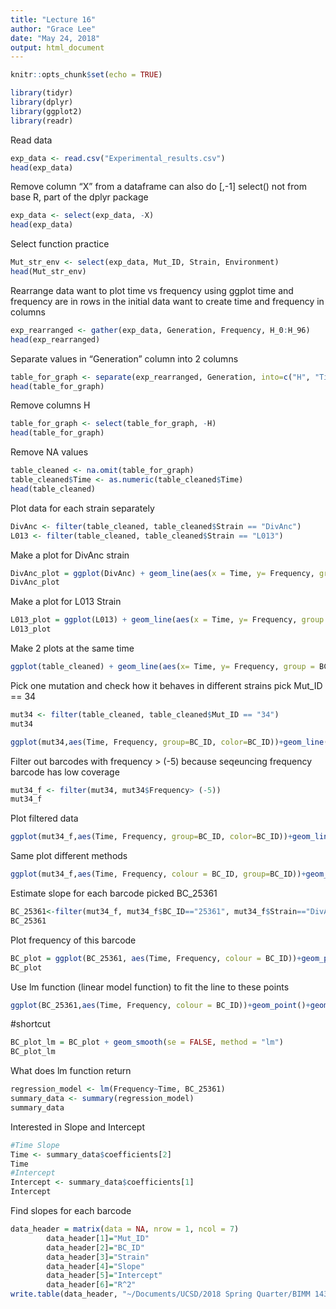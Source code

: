 ```yaml
---
title: "Lecture 16"
author: "Grace Lee"
date: "May 24, 2018"
output: html_document
---
```


```r
knitr::opts_chunk$set(echo = TRUE)
```

```r
library(tidyr)
library(dplyr)
library(ggplot2)
library(readr)
```

Read data
```r
exp_data <- read.csv("Experimental_results.csv")
head(exp_data)
```

Remove column "X" from a dataframe
can also do [,-1]
select() not from base R, part of the dplyr package
```r
exp_data <- select(exp_data, -X)
head(exp_data)
```

Select function practice
```r
Mut_str_env <- select(exp_data, Mut_ID, Strain, Environment)
head(Mut_str_env)
```

Rearrange data
want to plot time vs frequency using ggplot
time and frequency are in rows in the initial data
want to create time and frequency in columns
```r
exp_rearranged <- gather(exp_data, Generation, Frequency, H_0:H_96)
head(exp_rearranged)
```

Separate values in "Generation" column into 2 columns
```r
table_for_graph <- separate(exp_rearranged, Generation, into=c("H", "Time"))
head(table_for_graph)
```

Remove columns H
```r
table_for_graph <- select(table_for_graph, -H)
head(table_for_graph)
```

Remove NA values
```r
table_cleaned <- na.omit(table_for_graph)
table_cleaned$Time <- as.numeric(table_cleaned$Time)
head(table_cleaned)
```

Plot data for each strain separately
```r
DivAnc <- filter(table_cleaned, table_cleaned$Strain == "DivAnc")
L013 <- filter(table_cleaned, table_cleaned$Strain == "L013")
```

Make a plot for DivAnc strain
```r
DivAnc_plot = ggplot(DivAnc) + geom_line(aes(x = Time, y= Frequency, group = BC_ID), alpha = 0.2, colour = "#000033") +ggtitle("DivAnc_SC3") + theme(plot.title = element_text(hjust = 0.5)) +xlab("Time, hours") + ylab("Log10(Barcode frequency)")
DivAnc_plot
```


Make a plot for L013 Strain
```r
L013_plot = ggplot(L013) + geom_line(aes(x = Time, y= Frequency, group = BC_ID), alpha = 0.2, colour = "#CC6633") +ggtitle("L013_SC3") + theme(plot.title = element_text(hjust = 0.5)) +xlab("Time, hours") + ylab("Log10(Barcode frequency)")
L013_plot
```

Make 2 plots at the same time
```r
ggplot(table_cleaned) + geom_line(aes(x= Time, y= Frequency, group = BC_ID), alpha = 0.2, colour = "#000033") +facet_grid(.~Strain) +ggtitle("Barcode trajectories") +theme(plot.title = element_text(hjust = 0.5)) +xlab("Times, hours") + ylab("Log10(Barcode frequency)")
```

Pick one mutation and check how it behaves in different strains
pick Mut_ID == 34
```r
mut34 <- filter(table_cleaned, table_cleaned$Mut_ID == "34")
mut34
```

```r
ggplot(mut34,aes(Time, Frequency, group=BC_ID, color=BC_ID))+geom_line()+theme(legend.position="none")+facet_grid(.~Strain)+ggtitle("Mutation_34")+xlab("Time, hours") + ylab("Log10(Barcode frequency)")+theme(plot.title = element_text(hjust = 0.5))
```

Filter out barcodes with frequency > (-5)
because seqeuncing frequency barcode has low coverage
```r
mut34_f <- filter(mut34, mut34$Frequency> (-5))
mut34_f
```

Plot filtered data
```r
ggplot(mut34_f,aes(Time, Frequency, group=BC_ID, color=BC_ID))+geom_line()+theme(legend.position="none")+facet_grid(.~Strain)+ggtitle("Mutation_34")+xlab("Time, hours") + ylab("Log10(Barcode frequency)")+theme(plot.title = element_text(hjust = 0.5))
```

Same plot different methods
```r
ggplot(mut34_f,aes(Time, Frequency, colour = BC_ID, group=BC_ID))+geom_point()+geom_smooth(se = FALSE, method = "lm")+facet_grid(.~Strain)+theme(legend.position="none")+ggtitle(paste("Mutation",34, sep="_"))+xlab("Time, hours")+ ylab("Log10(Barcode frequency)")
```

Estimate slope for each barcode
picked BC_25361
```r
BC_25361<-filter(mut34_f, mut34_f$BC_ID=="25361", mut34_f$Strain=="DivAnc")
BC_25361
```

Plot frequency of this barcode
```r
BC_plot = ggplot(BC_25361, aes(Time, Frequency, colour = BC_ID))+geom_point() +theme(legend.position = "none") +ggtitle("BC_25361")+xlab("Time, hours") +ylab("Log10(Frequency)")
BC_plot
```

Use lm function (linear model function) to fit the line to these points
```r
ggplot(BC_25361,aes(Time, Frequency, colour = BC_ID))+geom_point()+geom_smooth(se = FALSE, method = "lm")+theme(legend.position="none")+ggtitle("BC_25361")+xlab("Time, hours") + ylab("Log10(Frequency)")
```
#shortcut
```r
BC_plot_lm = BC_plot + geom_smooth(se = FALSE, method = "lm")
BC_plot_lm
```

What does lm function return
```r
regression_model <- lm(Frequency~Time, BC_25361)
summary_data <- summary(regression_model)
summary_data
```

Interested in Slope and Intercept
```r
#Time Slope
Time <- summary_data$coefficients[2]
Time
#Intercept
Intercept <- summary_data$coefficients[1]
Intercept
```

Find slopes for each barcode
```r
data_header = matrix(data = NA, nrow = 1, ncol = 7)
        data_header[1]="Mut_ID"
        data_header[2]="BC_ID"
        data_header[3]="Strain"
        data_header[4]="Slope"
        data_header[5]="Intercept"
        data_header[6]="R^2"
write.table(data_header, "~/Documents/UCSD/2018 Spring Quarter/BIMM 143/BIMM143_github/Lecture 16/Tnseq_practice_output.csv", append = FALSE, sep = ",", eol = "\n", dec = ".", row.names = FALSE, col.names = FALSE)
```

